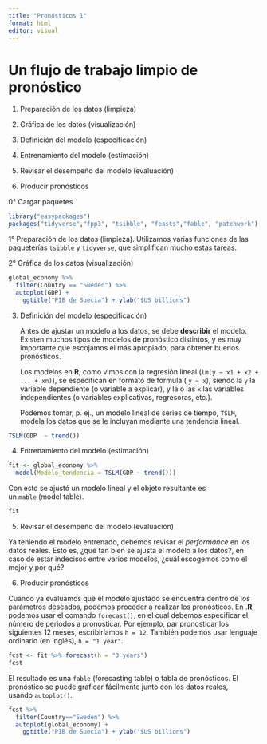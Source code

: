 ```yaml
---
title: "Pronósticos 1"
format: html
editor: visual
---
```


# **Un flujo de trabajo limpio de pronóstico**

1.  Preparación de los datos (limpieza)

2.  Gráfica de los datos (visualización)

3.  Definición del modelo (especificación)

4.  Entrenamiento del modelo (estimación)

5.  Revisar el desempeño del modelo (evaluación)

6.  Producir pronósticos

0° Cargar paquetes

```r
library("easypackages")
packages("tidyverse","fpp3", "tsibble", "feasts","fable", "patchwork")
```

1° Preparación de los datos (limpieza). Utilizamos varias funciones de las paqueterías `tsibble` y `tidyverse`, que simplifican mucho estas tareas.

2° Gráfica de los datos (visualización)

```r
global_economy %>%
  filter(Country == "Sweden") %>%
  autoplot(GDP) +
    ggtitle("PIB de Suecia") + ylab("$US billions")


```

3.  Definición del modelo (especificación)

    Antes de ajustar un modelo a los datos, se debe **describir** el modelo. Existen muchos tipos de modelos de pronóstico distintos, y es muy importante que escojamos el más apropiado, para obtener buenos pronósticos.

    Los modelos en **R**, como vimos con la regresión lineal (`lm(y ~ x1 + x2 + ... + xn)`), se especifican en formato de fórmula ( `y ~ x`), siendo la `y` la variable dependiente (o variable a explicar), y la o las `x` las variables independientes (o variables explicativas, regresoras, etc.).

    Podemos tomar, p. ej., un modelo lineal de series de tiempo, `TSLM`, modela los datos que se le incluyan mediante una tendencia lineal.

```r
TSLM(GDP  ~ trend())
```

4.  Entrenamiento del modelo (estimación)

```r
fit <- global_economy %>%
  model(Modelo_tendencia = TSLM(GDP ~ trend()))
```

Con esto se ajustó un modelo lineal y el objeto resultante es un `mable` (model table).

```r
fit
```

5.  Revisar el desempeño del modelo (evaluación)

Ya teniendo el modelo entrenado, debemos revisar el *performance* en los datos reales. Esto es, ¿qué tan bien se ajusta el modelo a los datos?, en caso de estar indecisos entre varios modelos, ¿cuál escogemos como el mejor y por qué?

6.  Producir pronósticos

Cuando ya evaluamos que el modelo ajustado se encuentra dentro de los parámetros deseados, podemos proceder a realizar los pronósticos. En .**R**, podemos usar el comando `forecast()`, en el cual debemos especificar el número de periodos a pronosticar. Por ejemplo, par pronosticar los siguientes 12 meses, escribiríamos `h = 12`. También podemos usar lenguaje ordinario (en inglés), `h = "1 year"`.

```r
fcst <- fit %>% forecast(h = "3 years")
fcst
```

El resultado es una `fable` (forecasting table) o tabla de pronósticos. El pronóstico se puede graficar fácilmente junto con los datos reales, usando `autoplot()`.

```r
fcst %>% 
  filter(Country=="Sweden") %>%
  autoplot(global_economy) +
    ggtitle("PIB de Suecia") + ylab("$US billions")
```
